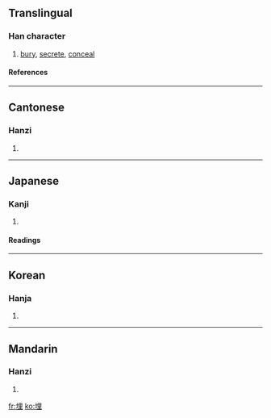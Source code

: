 ==Translingual==
===Han character===
{{Han char|rn=32|rad=土|as=07|sn=10|four=4611<sub>4</sub>|canj=土田土 (GWG)|ids=⿰[[土]][[里]]}}
# [[bury]], [[secrete]], [[conceal]]
====References====
{{Han ref|kx=0229.280|dkj=05116|dj=0465.180|hdz=10443.210|uh=57CB|ud=22475|bh=AE49|bd=44617}}
----

==Cantonese==
===Hanzi===
{{yue-hanzi|jyut=|y=maai4}}
# {{defn|Cantonese}}
----
==Japanese==
===Kanji===
{{ja-kanji|grade=c|rs=土07}}
# {{defn|Japanese}} 
====Readings====
{{ja-readings|on=[[まい]] (mai), [[ばい]] (bai)|kun=[[うめる]] (umeru), [[うずめる]] (uzumeru), [[うまる]] (umaru)}}
----
==Korean==
===Hanja===
{{ko-hanja|hangeul=매|rv=mae|mr=mae}}
# {{defn|Korean}}
----
==Mandarin==
===Hanzi===
{{cmn-hanzi|pin=mai2|wg=}}
# {{defn|Mandarin}}

[[fr:埋]]
[[ko:埋]]